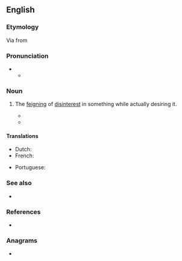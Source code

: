 ==English==
{{was wotd|2013|August|21}}

===Etymology===
Via {{uder|en|la|accismus}} from {{uder|en|grc|ακκισμός||prudery}}
{{examples|examples=Oh, but I can't accept this gift!}}

===Pronunciation===
* {{IPA|en|/ækˈsɪzməs/}}
** {{audio|en|LL-Q1860 (eng)-Vealhurl-accismus.wav|Audio (UK)}}

===Noun===
{{en-noun|-}}

# {{lb|en|rhetoric}} The [[feign|feigning]] of [[disinterest]] in something while actually desiring it.
#* {{quote-book|en|title=Levana: Or, The Doctrine of Education|page=194|author=Jean Paul|year=1866|passage=On this account, mothers, fathers, men, and even youths, are their best companions; on the contrary, girls connected with other girls of a similar age, as in schools, provoke one another to an exchange of foibles, rather than of excellences, to a love of dress, admiration, and gossip, even to the forgetting of '''''accismus'''''.}}
#* {{quote-journal|en|magazine=The Nation|page=188|date=8 March 1888|passage=The keen eye of the ancient comedians detected this weakness in Athenian demagogues who declined office with a view to making their election surer, and Philippides gave it the name '''''accismus'''''.|issue=1184}}

====Translations====
{{trans-top|feigning disinterest in something while actually desiring it.}}
* Dutch: {{t|nl|accismus|m}}
* French: {{t+|fr|accisme|m}}
{{trans-mid}}
* Portuguese: {{t|pt|acismo|m}}
{{trans-bottom}}

===See also===
* {{pedia}}

===References===
* {{R:Silva Rhetoricae}}

===Anagrams===
* {{anagrams|en|a=accimssu|Masuccis}}